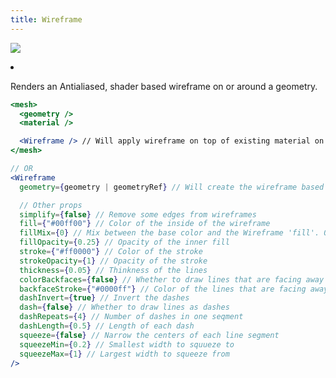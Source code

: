 ```yaml
---
title: Wireframe
---
```


[![](https://img.shields.io/badge/-storybook-%23ff69b4)](https://drei.vercel.app/?path=/story/staging-wireframe--wireframe-st)

<Grid cols={4}>
  <li>
    <Codesandbox id="2572o5" />
  </li>
</Grid>

Renders an Antialiased, shader based wireframe on or around a geometry.

```jsx
<mesh>
  <geometry />
  <material />

  <Wireframe /> // Will apply wireframe on top of existing material on this mesh
</mesh>

// OR
<Wireframe
  geometry={geometry | geometryRef} // Will create the wireframe based on input geometry.

  // Other props
  simplify={false} // Remove some edges from wireframes
  fill={"#00ff00"} // Color of the inside of the wireframe
  fillMix={0} // Mix between the base color and the Wireframe 'fill'. 0 = base; 1 = wireframe
  fillOpacity={0.25} // Opacity of the inner fill
  stroke={"#ff0000"} // Color of the stroke
  strokeOpacity={1} // Opacity of the stroke
  thickness={0.05} // Thinkness of the lines
  colorBackfaces={false} // Whether to draw lines that are facing away from the camera
  backfaceStroke={"#0000ff"} // Color of the lines that are facing away from the camera
  dashInvert={true} // Invert the dashes
  dash={false} // Whether to draw lines as dashes
  dashRepeats={4} // Number of dashes in one seqment
  dashLength={0.5} // Length of each dash
  squeeze={false} // Narrow the centers of each line segment
  squeezeMin={0.2} // Smallest width to squueze to
  squeezeMax={1} // Largest width to squeeze from
/>

```
